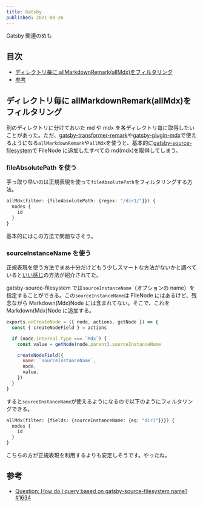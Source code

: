 ```yaml
---
title: Gatsby
published: 2021-08-26
---
```


Gatsby 関連のめも

## 目次

- [ディレクトリ毎に allMarkdownRemark(allMdx)をフィルタリング](#ディレクトリ毎に-allMarkdownRemarkallMdxをフィルタリング)
- [参考](#参考)

## ディレクトリ毎に allMarkdownRemark(allMdx)をフィルタリング

別のディレクトリに分けておいた md や mdx を各ディレクトリ毎に取得したいことがあった。ただ、[gatsby-transformer-remark](https://www.gatsbyjs.com/plugins/gatsby-transformer-remark/)や[gatsby-plugin-mdx](https://www.gatsbyjs.com/plugins/gatsby-plugin-mdx/)で使えるようになる`allMarkdownRemark`や`allMdx`を使うと、基本的に[gatsby-source-filesystem](https://www.gatsbyjs.com/plugins/gatsby-source-filesystem/)で FileNode に追加したすべての md(mdx)を取得してしまう。

### fileAbsolutePath を使う

手っ取り早いのは正規表現を使って`fileAbsolutePath`をフィルタリングする方法。

```graphql
allMdx(filter: {fileAbsolutePath: {regex: "/dir1/"}}) {
  nodes {
    id
  }
}
```

基本的にはこの方法で問題なさそう。

### sourceInstanceName を使う

正規表現を使う方法でまあ十分だけどもう少しスマートな方法がないかと調べていると[いい感じ](https://github.com/gatsbyjs/gatsby/issues/1634#issuecomment-388899348)の方法が紹介されてた。

gatsby-source-filesystem では`sourceInstanceName`（オプションの name）を指定することができる。この`sourceInstanceName`は FileNode にはあるけど、残念ながら Markdown(Mdx)Node には含まれてない。そこで、これを Markdown(Mdx)Node に追加する。

```js
exports.onCreateNode = ({ node, actions, getNode }) => {
  const { createNodeField } = actions

  if (node.internal.type === `Mdx`) {
    const value = getNode(node.parent).sourceInstanceName

    createNodeField({
      name: `sourceInstanceName`,
      node,
      value,
    })
  }
}
```

すると`sourceInstanceName`が使えるようになるので以下のようにフィルタリングできる。

```graphql
allMdx(filter: {fields: {sourceInstanceName: {eq: "dir1"}}}) {
  nodes {
    id
  }
}
```

こちらの方が正規表現を利用するよりも安定しそうです。やったね。

## 参考

- [Question: How do I query based on gatsby-source-filesystem name? #1634](https://github.com/gatsbyjs/gatsby/issues/1634)
